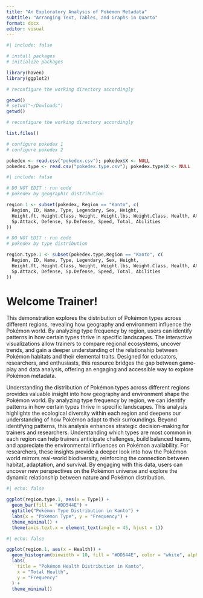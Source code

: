 ```yaml
---
title: "An Exploratory Analysis of Pokémon Metadata"
subtitle: "Arranging Text, Tables, and Graphs in Quarto"
format: docx
editor: visual
---
```


```r
#| include: false

# install packages
# initialize packages 

library(haven)
library(ggplot2)

# reconfigure the working directory accordingly

getwd()
# setwd("~/Dowloads")
getwd()

# reconfigure the working directory accordingly

list.files()

# configure pokedex 1
# configure pokedex 2 

pokedex <- read.csv("pokedex.csv"); pokedex$X <- NULL
pokedex.type <- read.csv("pokedex.type.csv"); pokedex.type$X <- NULL
```

```r
#| include: false

# DO NOT EDIT : run code 
# pokedex by geographic distribution

region.1 <- subset(pokedex, Region == "Kanto", c(
  Region, ID, Name, Type, Legendary, Sex, Height,
  Height.ft, Height.Class, Weight, Weight.lbs, Weight.Class, Health, Attack, 
  Sp.Attack, Defense, Sp.Defense, Speed, Total, Abilities
))

# DO NOT EDIT : run code 
# pokedex by type distribution

region.type.1 <- subset(pokedex.type,Region == "Kanto", c(
  Region, ID, Name, Type, Legendary, Sex, Height,
  Height.ft, Height.Class, Weight, Weight.lbs, Weight.Class, Health, Attack, 
  Sp.Attack, Defense, Sp.Defense, Speed, Total, Abilities
))
```

# Welcome Trainer!

This demonstration explores the distribution of Pokémon types across
different regions, revealing how geography and environment influence the
Pokémon world. By analyzing type frequency by region, users can
identify patterns in how certain types thrive in specific landscapes.
The interactive visualizations allow trainers to compare regional
ecosystems, uncover trends, and gain a deeper understanding of the
relationship between Pokémon habitats and their elemental traits.
Designed for educators, researchers, and enthusiasts, this resource
bridges the gap between game-play and data analysis, offering an
engaging and accessible way to explore Pokémon metadata.

Understanding the distribution of Pokémon types across different
regions provides valuable insight into how geography and environment
shape the Pokémon world. By analyzing type frequency by region, we can
identify patterns in how certain types thrive in specific landscapes.
This analysis highlights the ecological diversity within each region and
deepens our understanding of how Pokémon adapt to their surroundings.
Beyond identifying patterns, this analysis enhances strategic
decision-making for trainers and researchers. Understanding which types
are most common in each region can help trainers anticipate challenges,
build balanced teams, and appreciate the environmental influences on
Pokémon availability. For researchers, these insights provide a deeper
look into how the Pokémon world mirrors real-world biodiversity,
reinforcing the connection between habitat, adaptation, and survival. By
engaging with this data, users can uncover new perspectives on the
Pokémon universe and explore the dynamic relationship between nature and
Pokémon distribution.

```r
#| echo: false

ggplot(region.type.1, aes(x = Type)) +
  geom_bar(fill = "#DD544E") +
  ggtitle("Pokémon Type Distribution in Kanto") +
  labs(x = "Pokemon Type", y = "Frequency") + 
  theme_minimal() +
  theme(axis.text.x = element_text(angle = 45, hjust = 1))
```

```r
#| echo: false

ggplot(region.1, aes(x = Health)) + 
  geom_histogram(binwidth = 10, fill = "#DD544E", color = "white", alpha = 1) +
  labs(
    title = "Pokémon Health Distribution in Kanto",
    x = "Total Health",
    y = "Frequency"
  ) +
  theme_minimal()
```
